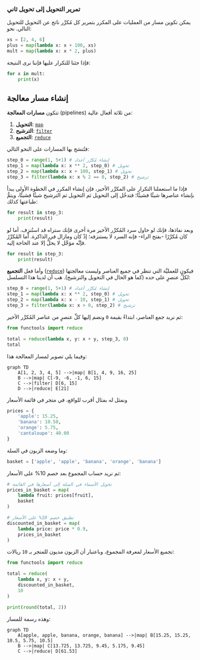 

### تمرير التحويل إلى تحويل ثاني

يمكن تكوين مسار من العمليات على المكرر بتمرير كل مُكرِّر ناتج عن التحويل للتحويل التالي. نحو:

```python
xs = [2, 4, 6]
plus = map(lambda x: x + 100, xs)
mult = map(lambda x: x * 2, plus)
```

فإذا جئنا للتكرار عليها فإننا نرى النتيجة:

```python
for x in mult:
    print(x)
```

## إنشاء مسار معالجة

تتكون **مسارات المعالجة** (pipelines) من ثلاثة أفعال عالية:

1. **التحويل**: [`map`](https://docs.python.org/3/library/functions.html#map)
2. **الترشيح**: [`filter`](https://docs.python.org/3/library/functions.html#filter)
3. **التجميع**: [`reduce`](https://docs.python.org/3/library/functools.html#functools.reduce)

فتُنسَج بها المسارات على النحو التالي:

```python
step_0 = range(1, 5+1) # إنشاء مُكرَّر أعداد
step_1 = map(lambda x: x ** 2, step_0) # تحويل
step_2 = map(lambda x: x + 100, step_1) # تحويل
step_3 = filter(lambda x: x % 2 == 0, step_2) # ترشيح
```

فإذا ما استعملنا التكرار على المكرِّر الأخير، فإن إنشاء المكرر في الخطوة الأولى يبدأ بإنشاء عناصرها شيئًا فشيئًا؛ فتدخُل إلى التحويل ثم التحويل ثم الترشيح شيئًا فشيئًا، ويتمُّ طباعتها كذلك:

```python
for result in step_3:
    print(result)
```

وبعد نفاذها، فإنك لو حاول سرد المُكرِّر الأخير مرة أخرى فإنك ستراه قد استُنزِف.
أما لو كان مُكرَّرًا -بفتح الراء- فإنه السرد لا يستنزفه؛ إذْ كان ومازال في الذاكرة. أما المُكرِّرُ فإنَّه مؤجَّل لا يحلُّ إلا عند الحاجة إليه.

```python
for result in step_3:
    print(result)
```

وأما فعل **التجميع** ([`reduce`](https://docs.python.org/3/library/functools.html#functools.reduce)) فيكون للعمليَّة التي تنظر في جميع العناصر وليست معالجتها لكلِّ عنصرٍ على حده (كما هو الحال في التحويل والترشيح).
هب أن لدينا هذا التسلسل:

```python
step_0 = range(1, 5+1) # إنشاء مُكرَّر أعداد
step_1 = map(lambda x: x ** 2, step_0) # تحويل
step_2 = map(lambda x: x - 10, step_1) # تحويل
step_3 = filter(lambda x: x > 0, step_2) # ترشيح
```

ثم نريد جمع العناصر، ابتداءً بقيمة `0` ونضم إليها كلِّ عنصرٍ من عناصر المُكرِّر الأخير:

```python
from functools import reduce

total = reduce(lambda x, y: x + y, step_3, 0)
total
```

وفيما يلي تصوير لمسار المعالجة هذا:

```mermaid
graph TD
    A[1, 2, 3, 4, 5] -->|map| B[1, 4, 9, 16, 25]
    B -->|map| C[-9, -6, -1, 6, 15]
    C -->|filter| D[6, 15]
    D -->|reduce| E[21]
```

ونمثل له بمثال أقرب للواقع، في متجر في قائمة الأسعار

```python
prices = {
    'apple': 15.25,
    'banana': 10.50,
    'orange': 5.75,
    'cantaloupe': 40.00
}
```

وما وضعه الزبون في السلة:

```python
basket = ['apple', 'apple', 'banana', 'orange', 'banana']
```

ثم نريد حساب المجموع بعد خصم 10% على الأسعار:

```python
# تحويل الأسماء في السلة إلى أسعارها في القائمة
prices_in_basket = map(
    lambda fruit: prices[fruit],
    basket
)

# تطبيق خصم 10% على الأسعار
discounted_in_basket = map(
    lambda price: price * 0.9,
    prices_in_basket
)
```

تجميع الأسعار لمعرفة المجموع، وباعتبار أن الزبون مديون للمتجر بـ `10` ريالات:

```python
from functools import reduce

total = reduce(
    lambda x, y: x + y,
    discounted_in_basket,
    10
)

print(round(total, 2))
```

وهذه رسمة للمسار:

```mermaid
graph TD
    A[apple, apple, banana, orange, banana] -->|map| B[15.25, 15.25, 10.5, 5.75, 10.5]
    B -->|map| C[13.725, 13.725, 9.45, 5.175, 9.45]
    C -->|reduce| D[61.53]
```

